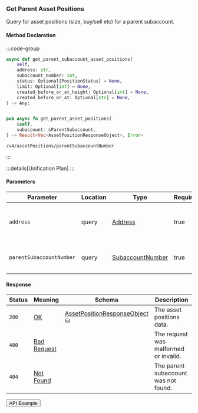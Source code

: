 
### Get Parent Asset Positions

Query for asset positions (size, buy/sell etc) for a parent subaccount.

#### Method Declaration

:::code-group

```python [Python]
async def get_parent_subaccount_asset_positions(
    self,
    address: str,
    subaccount_number: int,
    status: Optional[PositionStatus] = None,
    limit: Optional[int] = None,
    created_before_or_at_height: Optional[int] = None,
    created_before_or_at: Optional[str] = None,
) -> Any:
```

```typescript [TypeScript]

```

```rust [Rust]
pub async fn get_parent_asset_positions(
    &self,
    subaccount: &ParentSubaccount,
) -> Result<Vec<AssetPositionResponseObject>, Error>
```

```url [API]
/v4/assetPositions/parentSubaccountNumber
```

:::

:::details[Unification Plan]
:::

#### Parameters

| Parameter                     | Location  | Type               | Required | Description                                                           |
| ------------------------------| --------- | ------------------ | -------- | --------------------------------------------------------------------- |
| `address`                     | query     | [Address]          | true     | The wallet address that owns the account.                             |
| `parentSubaccountNumber`      | query     | [SubaccountNumber] | true     | The parent subaccount number of this wallet                           |

#### Response

| Status | Meaning       | Schema                          | Description                           |
| ------ | ------------- | ------------------------------- | ------------------------------------- |
| `200`  | [OK]          | [AssetPositionResponseObject] ⛁ | The asset positions data.             |
| `400`  | [Bad Request] |                                 | The request was malformed or invalid. |
| `404`  | [Not Found]   |                                 | The parent subaccount was not found.  |

<Button href="https://indexer.v4testnet.dydx.exchange/v4/assetPositions/parentSubaccountNumber?address=dydx14zzueazeh0hj67cghhf9jypslcf9sh2n5k6art&parentSubaccountNumber=0">API Example</Button>

[Address]: /types/address
[SubaccountNumber]: /types/subaccount_number
[AssetPositionResponseObject]: /types/asset_position_response_object
[OK]: /types/ok
[Bad Request]: /types/bad-request
[Not Found]: /types/not-found